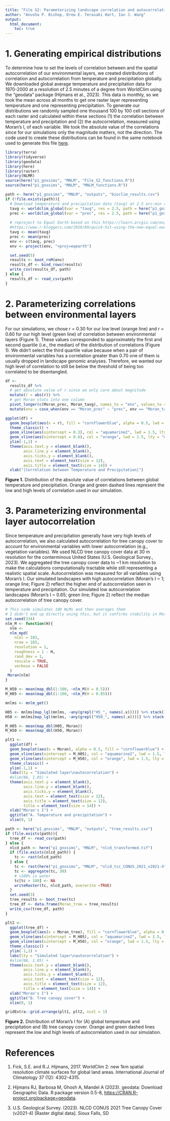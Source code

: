 ```yaml
---
title: "File S2: Parameterizing landscape correlation and autocorrelation"
author: "Anusha P. Bishop, Drew E. Terasaki Hart, Ian J. Wang"
output: 
  html_document:
    toc: true
---
```


# 1. Generating empirical distributions
To determine how to set the levels of correlation between and the spatial autocorrelation of our environmental layers, we created distributions of correlation and autocorrelation from temperature and precipitation globally. We downloaded global average temperature and precipitation data for 1970-2000 at a resolution of 2.5 minutes of a degree from WorldClim using the "geodata" package (Hijmans et al., 2023). This data is monthly, so we took the mean across all months to get one raster layer representing temperature and one representing precipitation. To generate our distributions we randomly sampled one thousand 100 by 100 cell sections of each raster and calculated within these sections (1) the correlation between temperature and precipitation and (2) the autocorrelation, measured using Moran's I, of each variable. We took the absolute value of the correlations since for our simulations only the magnitude matters, not the direction. The code used to create these distributions can be found in the same notebook used to generate this file [here](https://github.com/AnushaPB/LandGenSamp/blob/main/p1_gnxsims/MNLM/File_S2.Rmd).

```r
library(terra)
library(tidyverse)
library(geodata)
library(here)
library(raster)
library(NLMR)
source(here("p1_gnxsims", "MNLM", "File_S2_functions.R"))
source(here("p1_gnxsims", "MNLM", "MNLM_functions.R"))
```

```r
path <- here("p1_gnxsims", "MNLM", "outputs", "bioclim_results.csv")
if (!file.exists(path)){
  # Download temperature and precipitation data (tavg) at 2.5 arc-min resolution
  tavg <- worldclim_global(var = "tavg", res = 2.5, path = here("p1_gnxsims", "MNLM"))
  prec <- worldclim_global(var = "prec", res = 2.5, path = here("p1_gnxsims", "MNLM"))
  
  # reproject to Equal Earth based on this https://learn.arcgis.com/en/projects/choose-the-right-projection/
  #https://www.r-bloggers.com/2018/09/quick-hit-using-the-new-equal-earth-projection-in-r/
  tavg <- mean(tavg)
  prec <- mean(prec)
  env <- c(tavg, prec)
  env <- project(env, "+proj=eqearth")

  set.seed(5)
  results <- boot_rnM(env)
  results_df <- bind_rows(results)
  write_csv(results_df, path)
} else {
  results_df <- read_csv(path)
}
```

# 2. Parameterizing correlations between environmental layers

For our simulations, we chose r = 0.30 for our low level (orange line) and r = 0.60 for our high level (green line) of correlation between environmental layers (Figure 1). These values corresponded to approximately the first and second quartile (i.e., the median) of the distribution of correlations (Figure 1). We didn't select the third quartile value because when a pair of environmental variables has a correlation greater than 0.70 one of them is usually dropped in landscape genomic analyses. Therefore, we wanted our high level of correlation to still be below the threshold of being too correlated to be disentangled. 

```r
df <-  
  results_df %>%
  # get absolute value of r since we only care about magnitude
  mutate(r = abs(r)) %>%
  # get Moran stats into one column
  pivot_longer(c(Moran_prec, Moran_tavg), names_to = "env", values_to = "Moran") %>%
  mutate(env = case_when(env == "Moran_prec" ~ "prec", env == "Moran_tavg" ~ "tavg"))

ggplot(df) +
  geom_boxplot(aes(x = r), fill = "cornflowerblue", alpha = 0.5, lwd = 1) +
  theme_classic() +
  geom_vline(aes(xintercept = 0.3), col = "aquamarine2", lwd = 1.5, lty = "dashed") +
  geom_vline(aes(xintercept = 0.6), col = "orange", lwd = 1.5, lty = "dashed") +
  ylim(-1,1) +
  theme(axis.text.y = element_blank(),
        axis.line.y = element_blank(),
        axis.ticks.y = element_blank(),
        axis.text = element_text(size = 12),
        axis.title = element_text(size = 14)) +
  xlab("|Correlation between Temperature and Precipitation|")
```

**Figure 1.** Distribution of the absolute value of correlations between global temperature and precipitation. Orange and green dashed lines represent the low and high levels of correlation used in our simulation.

# 3. Parameterizing environmental layer autocorrelation 

Since temperature and precipitation generally have very high levels of autocorrelation, we also calculated autocorrelation for tree canopy cover to account for environmental variables with lower autocorrelation (e.g., vegetation variables). We used NLCD tree canopy cover data at 30 m resolution for the conterminous United States (U.S. Geological Survey., 2023). We aggregated the tree canopy cover data to ~1 km resolution to make the calculations computationally tractable while still representing a realistic spatial scale. Autocorrelation was measured for all variables using Moran's I. Our simulated landscapes with high autocorrelation (Moran's I ~ 1; orange line; Figure 2) reflect the higher end of autocorrelation seen in temperature and precipitation. Our simulated low autocorrelation landscapes (Moran's I ~ 0.65; green line; Figure 2) reflect the median autocorrelation of tree canopy cover.

```r
# This code simulates 100 NLMs and then averages them
# I didn't end up directly using this, but it confirms stability in Moran's I across different H values
set.seed(334)
nlm_M <- function(H){
  nlm <-
  nlm_mpd(
    ncol = 103,
    nrow = 103,
    resolution = 1,
    roughness = 1 - H,
    rand_dev = 1,
    rescale = TRUE,
    verbose = FALSE
  )
 Moran(nlm)
}

M_H50 <- mean(map_dbl(1:100, ~nlm_M(H = 0.5)))
M_H05 <- mean(map_dbl(1:100, ~nlm_M(H = 0.05)))
```

```r
mnlms <- mnlm_get()

H05 <- mnlms[map_lgl(mnlms, ~any(grepl("H5_", names(.x))))] %>% stack() %>% as.list()
H50 <- mnlms[map_lgl(mnlms, ~any(grepl("H50_", names(.x))))] %>% stack() %>% as.list()

M_H05 <- mean(map_dbl(H05, Moran))
M_H50 <- mean(map_dbl(H50, Moran))
```

```r
plt1 <-
  ggplot(df) +
  geom_boxplot(aes(x = Moran), alpha = 0.5, fill = "cornflowerblue") +
  geom_vline(aes(xintercept = M_H05), col = "aquamarine2", lwd = 1.5, lty = "dashed") +
  geom_vline(aes(xintercept = M_H50), col = "orange", lwd = 1.5, lty = "dashed") +
  theme_classic() +
  ylim(-1,1) +
  labs(lty = "Simulated layer\nautocorrelation") +
  #xlim(NA, 1.05) +
  theme(axis.text.y = element_blank(),
        axis.line.y = element_blank(),
        axis.ticks.y = element_blank(),
        axis.text = element_text(size = 12),
        axis.title = element_text(size = 12),
        title = element_text(size = 14)) +
  xlab("Moran's I") +
  ggtitle("A. Temperature and precipitation") +
  xlim(0, 1)
```


```r
path <- here("p1_gnxsims", "MNLM", "outputs", "tree_results.csv")
if (file.exists(path)){
  tree_df <- read_csv(path)
} else {
  nlcd_path <- here("p1_gnxsims", "MNLM", "nlcd_transformed.tif")
  if (file.exists(nlcd_path)) {
    tc <- rast(nlcd_path)
  } else {
    tc <- rast(here("p1_gnxsims", "MNLM", "nlcd_tcc_CONUS_2021_v2021-4", "nlcd_tcc_conus_2021_v2021-4.tif"))
    tc <- aggregate(tc, 30)
    # >100% is water
    tc[tc > 100] <- NA 
    writeRaster(tc, nlcd_path, overwrite =TRUE)
  }
  set.seed(3)
  tree_results <- boot_tree(tc)
  tree_df <- data.frame(Moran_tree = tree_results) 
  write_csv(tree_df, path)
}
```
```r
plt2 <- 
  ggplot(tree_df) +
  geom_boxplot(aes(x = Moran_tree), fill = "cornflowerblue", alpha = 0.5) +
  geom_vline(aes(xintercept = M_H05), col = "aquamarine2", lwd = 1.5, lty = "dashed") +
  geom_vline(aes(xintercept = M_H50), col = "orange", lwd = 1.5, lty = "dashed") +
  theme_classic() +
  ylim(-1,1) +
  labs(lty = "Simulated layer\nautocorrelation") +
  #xlim(NA, 1.05) +
  theme(axis.text.y = element_blank(),
        axis.line.y = element_blank(),
        axis.ticks.y = element_blank(),
        axis.text = element_text(size = 12),
        axis.title = element_text(size = 12),
        title = element_text(size = 14)) +
  xlab("Moran's I") +
  ggtitle("B. Tree canopy cover") +
  xlim(0, 1)

```

```r
gridExtra::grid.arrange(plt1, plt2, ncol = 1)
```
**Figure 2.** Distribution of Moran's I for (A) global temperature and precipitation and (B) tree canopy cover. Orange and green dashed lines represent the low and high levels of autocorrelation used in our simulation.

# References

1.  Fick, S.E. and R.J. Hijmans, 2017. WorldClim 2: new 1km spatial resolution climate surfaces for global land areas. International Journal of Climatology 37 (12): 4302-4315.

2.  Hijmans RJ, Barbosa M, Ghosh A, Mandel A (2023). geodata: Download Geographic Data. R package version 0.5-8, <https://CRAN.R-project.org/package=geodata>.

3. U.S. Geological Survey. (2023). NLCD CONUS 2021 Tree Canopy Cover (v2021-4) [Raster digital data]. Sioux Falls, SD


